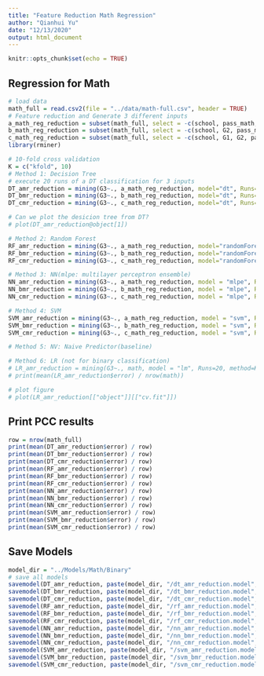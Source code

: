 ```yaml
---
title: "Feature Reduction Math Regression"
author: "Qianhui Yu"
date: "12/13/2020"
output: html_document
---
```


```r
knitr::opts_chunk$set(echo = TRUE)
```

## Regression for Math

```r
# load data
math_full = read.csv2(file = "../data/math-full.csv", header = TRUE)
# Feature reduction and Generate 3 different inputs
a_math_reg_reduction = subset(math_full, select = -c(school, pass_math, five_math, traveltime, nursery, famsup, internet, Pstatus, sex, Fedu, schoolsup, Medu, address, health, guardian, activities, paid, Walc)) 
b_math_reg_reduction = subset(math_full, select = -c(school, G2, pass_math, five_math, traveltime, nursery, famsup, internet, Pstatus, sex, Fedu, schoolsup, Medu, address, health, guardian, activities, paid, Walc)) 
c_math_reg_reduction = subset(math_full, select = -c(school, G1, G2, pass_math, five_math, traveltime, nursery, famsup, internet, Pstatus, sex, Fedu, schoolsup, Medu, address, health, guardian, activities, paid, Walc)) 
library(rminer)

# 10-fold cross validation 
K = c("kfold", 10)
# Method 1: Decision Tree
# execute 20 runs of a DT classification for 3 inputs
DT_amr_reduction = mining(G3~., a_math_reg_reduction, model="dt", Runs=20, method=K)
DT_bmr_reduction = mining(G3~., b_math_reg_reduction, model="dt", Runs=20, method=K)
DT_cmr_reduction = mining(G3~., c_math_reg_reduction, model="dt", Runs=20, method=K)

# Can we plot the desicion tree from DT?
# plot(DT_amr_reduction@object[1])

# Method 2: Random Forest
RF_amr_reduction = mining(G3~., a_math_reg_reduction, model="randomForest", Runs=20, method=K)
RF_bmr_reduction = mining(G3~., b_math_reg_reduction, model="randomForest", Runs=20, method=K)
RF_cmr_reduction = mining(G3~., c_math_reg_reduction, model="randomForest", Runs=20, method=K)

# Method 3: NN(mlpe: multilayer perceptron ensemble)
NN_amr_reduction = mining(G3~., a_math_reg_reduction, model = "mlpe", Runs=20, method=K)
NN_bmr_reduction = mining(G3~., b_math_reg_reduction, model = "mlpe", Runs=20, method=K)
NN_cmr_reduction = mining(G3~., c_math_reg_reduction, model = "mlpe", Runs=20, method=K)

# Method 4: SVM
SVM_amr_reduction = mining(G3~., a_math_reg_reduction, model = "svm", Runs=20, method=K)
SVM_bmr_reduction = mining(G3~., b_math_reg_reduction, model = "svm", Runs=20, method=K)
SVM_cmr_reduction = mining(G3~., c_math_reg_reduction, model = "svm", Runs=20, method=K)

# Method 5: NV: Naive Predictor(baseline)

# Method 6: LR (not for binary classification)
# LR_amr_reduction = mining(G3~., math, model = "lm", Runs=20, method=K)
# print(mean(LR_amr_reduction$error) / nrow(math))

# plot figure
# plot(LR_amr_reduction[["object"]][["cv.fit"]])


```
## Print PCC results
```r
row = nrow(math_full)
print(mean(DT_amr_reduction$error) / row)
print(mean(DT_bmr_reduction$error) / row)
print(mean(DT_cmr_reduction$error) / row)
print(mean(RF_amr_reduction$error) / row)
print(mean(RF_bmr_reduction$error) / row)
print(mean(RF_cmr_reduction$error) / row)
print(mean(NN_amr_reduction$error) / row)
print(mean(NN_bmr_reduction$error) / row)
print(mean(NN_cmr_reduction$error) / row)
print(mean(SVM_amr_reduction$error) / row)
print(mean(SVM_bmr_reduction$error) / row)
print(mean(SVM_cmr_reduction$error) / row)                      

```


## Save Models
```r
model_dir = "../Models/Math/Binary"
# save all models
savemodel(DT_amr_reduction, paste(model_dir, "/dt_amr_reduction.model", sep = ""))
savemodel(DT_bmr_reduction, paste(model_dir, "/dt_bmr_reduction.model", sep = ""))
savemodel(DT_cmr_reduction, paste(model_dir, "/dt_cmr_reduction.model", sep = ""))
savemodel(RF_amr_reduction, paste(model_dir, "/rf_amr_reduction.model", sep = ""))
savemodel(RF_bmr_reduction, paste(model_dir, "/rf_bmr_reduction.model", sep = ""))
savemodel(RF_cmr_reduction, paste(model_dir, "/rf_cmr_reduction.model", sep = ""))
savemodel(NN_amr_reduction, paste(model_dir, "/nn_amr_reduction.model", sep = ""))
savemodel(NN_bmr_reduction, paste(model_dir, "/nn_bmr_reduction.model", sep = ""))
savemodel(NN_cmr_reduction, paste(model_dir, "/nn_cmr_reduction.model", sep = ""))
savemodel(SVM_amr_reduction, paste(model_dir, "/svm_amr_reduction.model", sep = ""))
savemodel(SVM_bmr_reduction, paste(model_dir, "/svm_bmr_reduction.model", sep = ""))
savemodel(SVM_cmr_reduction, paste(model_dir, "/svm_cmr_reduction.model", sep = ""))
```